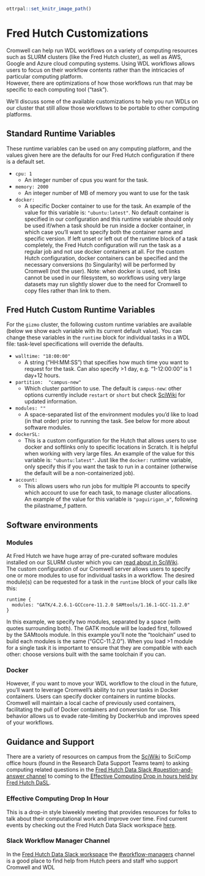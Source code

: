 
```r
ottrpal::set_knitr_image_path()
```
# Fred Hutch Customizations

Cromwell can help run WDL workflows on a variety of computing resources such as SLURM clusters (like the Fred Hutch cluster), as well as AWS, Google and Azure cloud computing systems.  Using WDL workflows allows users to focus on their workflow contents rather than the intricacies of particular computing platform.  
However, there are optimizations of how those workflows run that may be specific to each computing tool ("task").  

We'll discuss some of the available customizations to help you run WDLs on our cluster that still allow those workflows to be portable to other computing platforms.  


## Standard Runtime Variables

These runtime variables can be used on any computing platform, and the values given here are the defaults for our Fred Hutch configuration if there is a default set.  

- `cpu: 1`
  - An integer number of cpus you want for the task. 
- `memory: 2000`
  - An integer number of MB of memory you want to use for the task
- `docker: `
  - A specific Docker container to use for the task. An example of the value for this variable is: `"ubuntu:latest"`.  No default container is specified in our configuration and this runtime variable should only be used if/when a task should be run inside a docker container, in which case you'll want to specify both the container name and specific version.  If left unset or left out of the runtime block of a task completely, the Fred Hutch configuration will run the task as a regular job and not use docker containers at all.  For the custom Hutch configuration, docker containers can be specified and the necessary conversions (to Singularity) will be performed by Cromwell (not the user).  Note: when docker is used, soft links cannot be used in our filesystem, so workflows using very large datasets may run slightly slower due to the need for Cromwell to copy files rather than link to them.  


## Fred Hutch Custom Runtime Variables
For the `gizmo` cluster, the following custom runtime variables are available (below we show each variable with its current default value). You can change these variables in the `runtime` block for individual tasks in a WDL file: task-level specifications will override the defaults.  


- `walltime: "18:00:00"`
  - A string ("HH:MM:SS") that specifies how much time you want to request for the task. Can also specify >1 day, e.g. "1-12:00:00" is 1 day+12 hours.
- `partition:  "campus-new"`
  - Which cluster partition to use. The default is `campus-new`: other options currently include `restart` or `short` but check [SciWiki](https://sciwiki.fredhutch.org/scicomputing/) for updated information. 
- `modules: ""`
  - A space-separated list of the environment modules you'd like to load (in that order) prior to running the task.  See below for more about software modules.
- `dockerSL: `
  - This is a custom configuration for the Hutch that allows users to use docker and softlinks only to specific locations in Scratch.  It is helpful when working with very large files. An example of the value for this variable is: `"ubuntu:latest"`. Just like the `docker:` runtime variable, only specify this if you want the task to run in a container (otherwise the default will be a non-containerized job). 
- `account: `
  - This allows users who run jobs for multiple PI accounts to specify which account to use for each task, to manage cluster allocations.  An example of the value for this variable is `"paguirigan_a"`, following the  pilastname_f pattern. 

## Software environments


### Modules
At Fred Hutch we have huge array of pre-curated software modules installed on our SLURM cluster which you can [read about in SciWiki](https://sciwiki.fredhutch.org/scicomputing/compute_scientificSoftware/).  
The custom configuration of our Cromwell server allows users to specify one or more modules to use for individual tasks in a workflow.  The desired module(s) can be requested for a task in the `runtime` block of your calls like this:

```
runtime {
  modules: "GATK/4.2.6.1-GCCcore-11.2.0 SAMtools/1.16.1-GCC-11.2.0"
}
```

In this example, we specify two modules, separated by a space (with quotes surrounding both). The GATK module will be loaded first, followed by the SAMtools module.   In this example you'll note the "toolchain" used to build each modules is the same ("GCC-11.2.0").  When you load >1 module for a single task it is important to ensure that they are compatible with each other: choose versions built with the same toolchain if you can.  

### Docker
However, if you want to move your WDL workflow to the cloud in the future, you'll want to leverage Cromwell's ability to run your tasks in Docker containers.  Users can specify docker containers in runtime blocks. Cromwell will maintain a local cache of previously used containers, facilitating the pull of Docker containers and conversion for use.  This behavior allows us to evade rate-limiting by DockerHub and improves speed of your workflows. 



## Guidance and Support

There are a variety of resources on campus from the [SciWiki](https://sciwiki.fredhutch.org) to SciComp office hours (found in the Research Data Support Teams team) to asking computing related questions in the [Fred Hutch Data Slack #question-and-answer channel](https://fhdata.slack.com/archives/CD3HGJHJT) to coming to the [Effective Computing Drop in hours held by Fred Hutch DaSL](https://fhdata.slack.com/archives/C03T4QPNDA9).

### Effective Computing Drop In Hour
This is a drop-in style biweekly meeting that provides resources for folks to talk about their computational work and improve over time.  Find current events by checking out the Fred Hutch Data Slack workspace [here](https://fhdata.slack.com).

### Slack Workflow Manager Channel
In the [Fred Hutch Data Slack workspace](https://fhdata.slack.com/) the [#workflow-managers](https://fhdata.slack.com/archives/CJFP1NYSZ) channel is a good place to find help from Hutch peers and staff who support Cromwell and WDL

